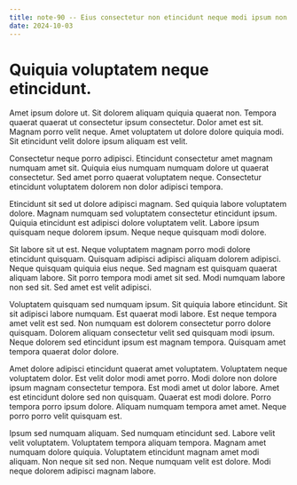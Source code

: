 ```yaml
---
title: note-90 -- Eius consectetur non etincidunt neque modi ipsum non.
date: 2024-10-03
---
```


# Quiquia voluptatem neque etincidunt.

Amet ipsum dolore ut. Sit dolorem aliquam quiquia quaerat non. Tempora quaerat quaerat ut consectetur ipsum consectetur.
Dolor amet est sit. Magnam porro velit neque. Amet voluptatem ut dolore dolore quiquia modi. Sit etincidunt velit dolore
ipsum aliquam est velit.

Consectetur neque porro adipisci. Etincidunt consectetur amet magnam numquam amet sit. Quiquia eius numquam numquam
dolore ut quaerat consectetur. Sed amet porro quaerat voluptatem neque. Consectetur etincidunt voluptatem dolorem non
dolor adipisci tempora.

Etincidunt sit sed ut dolore adipisci magnam. Sed quiquia labore voluptatem dolore. Magnam numquam sed voluptatem
consectetur etincidunt ipsum. Quiquia etincidunt est adipisci dolore voluptatem velit. Labore ipsum quisquam neque
dolorem ipsum. Neque neque quisquam modi dolore.

Sit labore sit ut est. Neque voluptatem magnam porro modi dolore etincidunt quisquam. Quisquam adipisci adipisci aliquam
dolorem adipisci. Neque quisquam quiquia eius neque. Sed magnam est quisquam quaerat aliquam labore. Sit porro tempora
modi amet sit sed. Modi numquam labore non sed sit. Sed amet est velit adipisci.

Voluptatem quisquam sed numquam ipsum. Sit quiquia labore etincidunt. Sit sit adipisci labore numquam. Est quaerat modi
labore. Est neque tempora amet velit est sed. Non numquam est dolorem consectetur porro dolore quisquam. Dolorem aliquam
consectetur velit sed quisquam modi ipsum. Neque dolorem sed etincidunt ipsum est magnam tempora. Quisquam amet tempora
quaerat dolor dolore.

Amet dolore adipisci etincidunt quaerat amet voluptatem. Voluptatem neque voluptatem dolor. Est velit dolor modi amet
porro. Modi dolore non dolore ipsum magnam consectetur tempora. Est modi amet ut dolor labore. Amet est etincidunt
dolore sed non quisquam. Quaerat est modi dolore. Porro tempora porro ipsum dolore. Aliquam numquam tempora amet amet.
Neque porro porro velit quisquam est.

Ipsum sed numquam aliquam. Sed numquam etincidunt sed. Labore velit velit voluptatem. Voluptatem tempora aliquam
tempora. Magnam amet numquam dolore quiquia. Voluptatem etincidunt magnam amet modi aliquam. Non neque sit sed non.
Neque numquam velit est dolore. Modi neque dolorem adipisci magnam labore.

